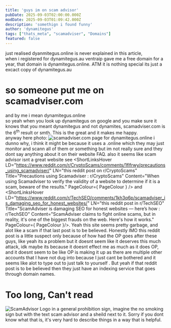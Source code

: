 ```yaml
---
title: 'guys im on scam advisor'
pubDate: 2025-09-03T02:00:00.000Z
modDate: 2025-09-03T01:09:42.000Z
description: 'somethign i found funny'
author: 'dynamitegus'
tags: ["thats_meta", "scamadviser", "Domains"]
featured: false
---
```



just realised dyanmitegus.online is never explained in this article,\
when i registered for dynamitegus.au ventraip gave me a free domain for a year, that domain is dynamitegus.online. ATM it is nothing special its just a excact copy of dynamitegus.au
# so someone put me on scamadviser.com
and by me i mean dynamitegus.online\
so yeah when you look up dynamitegus on google and you make sure it knows that you meant dynamitegus and not dynamites, scamadviser.com is the 6<sup>th</sup> result or smth. This is the great and it makes me happy.\
anyway here photo:
<Image alt="scamadviser.com page for dynamitegus.online" src={scamadvisordotcom} class="rounded-xl m-4" />
i dunno why, i think it might be because it uses a .online which they may just monitor and scann all of them or something but im not really sure and they dont say anything about it on their website FAQ.
also it seems like scam advisor isnt a great website see <ShortLinksHover LD="https://www.reddit.com/r/CryptoScams/comments/1flfrwy/precautions_using_scamadviser/" LN="this reddit post on r/CryptoScams" Title="Precautions using Scamadviser : r/CryptoScams"  Content="When using Scamadviser to verify the validity of a website to determine if it is a scam, beware of the results." PageColour={ PageColour } /> and <ShortLinksHover LD="https://www.reddit.com/r/TechSEO/comments/1kh3q6p/scamadviser_is_damaging_seo_for_honest_websites/" LN="this reddit post in r/TechSEO" Title="ScamAdviser is damaging SEO for honest websites — here’s how : r/TechSEO" Content="ScamAdviser claims to fight online scams, but in reality, it's one of the biggest frauds on the web. Here's how it works." PageColour={ PageColour }/>. Yeah this site seems pretty garbage, and alot like a scam if that last post is to be believed. Honestly IMO this reddit post is a little suspect only because of how had the OP goes after these guys, like yeah its a problem but it doesnt seem like it deserves this much attack, idk maybe its because it doesnt effect me as much as it does OP, and it doesnt seem to be like OP is making it up as there are multiple other accounts that I have not dug into because I just cant be bothered and it seems like alot to type out to just talk to yourself <ShortLinksHover LD="https://www.youtube.com/watch?v=MWEgD1PVFNg" LN="but weirder things have happened on the internet" Title="The 'Author' of My Immortal Emailed Me, And Then It Got Worse - Sarah Z" Content="In which I solve a decade-old My Immortal-related mystery... but probably not the one you're thinking of." PageColour={PageColour}/>.
But yeah if that reddit post is to be believed then they just have an indexing service that goes through domain names. 
# Too long, Can't read
<Image alt="ScamAdvisor Logo in a general prohibition sign, imagine the no smoking sign but with the text scam advisor and a sheild next to it. Sorry if you dont know what that is, it's very hard to describe things in a way that is helpful." src={scamadviserbad} class="rounded-xl m-4"/>
